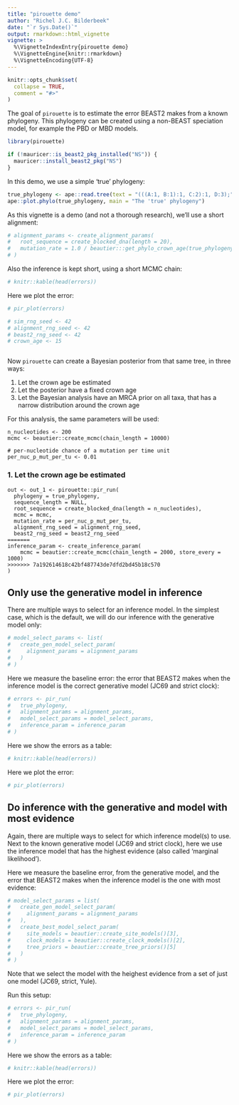 ```yaml
---
title: "pirouette demo"
author: "Richel J.C. Bilderbeek"
date: "`r Sys.Date()`"
output: rmarkdown::html_vignette
vignette: >
  %\VignetteIndexEntry{pirouette demo}
  %\VignetteEngine{knitr::rmarkdown}
  %\VignetteEncoding{UTF-8}
---
```


```r
knitr::opts_chunk$set(
  collapse = TRUE,
  comment = "#>"
)
```

The goal of `pirouette` is to estimate the error BEAST2 makes from a known 
phylogeny. This phylogeny can be created using a non-BEAST speciation model,
for example the PBD or MBD models.

```r
library(pirouette)
```

```r
if (!mauricer::is_beast2_pkg_installed("NS")) {
  mauricer::install_beast2_pkg("NS")
}
```

In this demo, we use a simple 'true' phylogeny:

```r
true_phylogeny <- ape::read.tree(text = "(((A:1, B:1):1, C:2):1, D:3);")
ape::plot.phylo(true_phylogeny, main = "The 'true' phylogeny")
```

As this vignette is a demo (and not a thorough research), 
we'll use a short alignment:

```r
# alignment_params <- create_alignment_params(
#   root_sequence = create_blocked_dna(length = 20),
#   mutation_rate = 1.0 / beautier:::get_phylo_crown_age(true_phylogeny)
# )
```

Also the inference is kept short, using a short MCMC chain:

```r
# knitr::kable(head(errors))
```

Here we plot the error:

```r
# pir_plot(errors)
```


```r
# sim_rng_seed <- 42
# alignment_rng_seed <- 42
# beast2_rng_seed <- 42
# crown_age <- 15
```

```r
```

Now `pirouette` can create a Bayesian posterior from that same tree, 
in three ways:

 1. Let the crown age be estimated
 2. Let the posterior have a fixed crown age
 3. Let the Bayesian analysis have an MRCA prior on all taxa, that
      has a narrow distribution around the crown age

For this analysis, the same parameters will be used:

```
n_nucleotides <- 200
mcmc <- beautier::create_mcmc(chain_length = 10000)

# per-nucleotide chance of a mutation per time unit
per_nuc_p_mut_per_tu <- 0.01
```

### 1. Let the crown age be estimated

```
out <- out_1 <- pirouette::pir_run(
  phylogeny = true_phylogeny,
  sequence_length = NULL,
  root_sequence = create_blocked_dna(length = n_nucleotides),
  mcmc = mcmc,
  mutation_rate = per_nuc_p_mut_per_tu,
  alignment_rng_seed = alignment_rng_seed,
  beast2_rng_seed = beast2_rng_seed
=======
inference_param <- create_inference_param(
    mcmc = beautier::create_mcmc(chain_length = 2000, store_every = 1000)
>>>>>>> 7a192614618c42bf487743de7dfd2bd45b18c570
)
```

## Only use the generative model in inference

There are multiple ways to select for an inference model.
In the simplest case, which is the default, 
we will do our inference with the generative model only:

```r
# model_select_params <- list(
#   create_gen_model_select_param(
#     alignment_params = alignment_params
#   )
# )
```

Here we measure the baseline error: the error that BEAST2 makes
when the inference model is the correct generative 
model (JC69 and strict clock):

```r
# errors <- pir_run(
#   true_phylogeny,
#   alignment_params = alignment_params,
#   model_select_params = model_select_params,
#   inference_param = inference_param
# )
```

Here we show the errors as a table:

```r
# knitr::kable(head(errors))
```

Here we plot the error:

```r
# pir_plot(errors)
```

## Do inference with the generative and model with most evidence

Again, there are multiple ways to select for which inference model(s)
to use. Next to the known generative model (JC69 and strict clock),
here we use the inference model that has the highest evidence (also
called 'marginal likelihood'). 

Here we measure the baseline error, from the generative model,
and the error that BEAST2 makes
when the inference model is the one with most evidence:

```r
# model_select_params = list(
#   create_gen_model_select_param(
#     alignment_params = alignment_params
#   ),
#   create_best_model_select_param(
#     site_models = beautier::create_site_models()[3],
#     clock_models = beautier::create_clock_models()[2],
#     tree_priors = beautier::create_tree_priors()[5]
#   )
# )
```

Note that we select the model with the heighest evidence from a set of
just one model (JC69, strict, Yule).

Run this setup:

```r
# errors <- pir_run(
#   true_phylogeny,
#   alignment_params = alignment_params,
#   model_select_params = model_select_params,
#   inference_param = inference_param
# )
```

Here we show the errors as a table:

```r
# knitr::kable(head(errors))
```

Here we plot the error:

```r
# pir_plot(errors)
```
